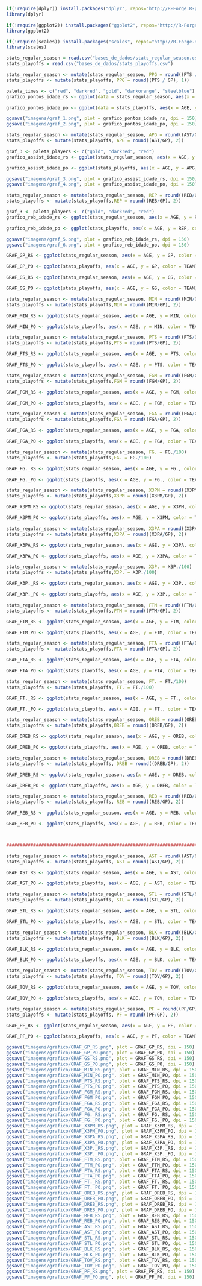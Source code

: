 
```{r message=FALSE, warning=FALSE}
if(!require(dplyr)) install.packages("dplyr", repos="http://R-Forge.R-project.org", dependencies = TRUE)
library(dplyr)

if(!require(ggplot2)) install.packages("ggplot2", repos="http://R-Forge.R-project.org", dependencies = TRUE)
library(ggplot2)

if(!require(scales)) install.packages("scales", repos="http://R-Forge.R-project.org", dependencies = TRUE)
library(scales)
```

```{r message=FALSE, warning=FALSE}
stats_regular_season = read.csv("bases_de_dados/stats_regular_season.csv")
stats_playoffs = read.csv("bases_de_dados/stats_playoffs.csv")
```

```{r fig.align='center', fig.width=15, fig.height=5,message=FALSE, warning=FALSE}
stats_regular_season <- mutate(stats_regular_season, PPG = round((PTS / GP), 1))
stats_playoffs <- mutate(stats_playoffs, PPG = round((PTS / GP), 1))

paleta_times <- c("red", "darkred", "gold", "darkorange", "steelblue")
grafico_pontos_idade_rs <- ggplot(data = stats_regular_season, aes(x = AGE, y = PPG, color = TEAM)) + geom_point(size = 3) + facet_wrap(~PLAYER, ncol = 3) + theme_linedraw() + xlim(18, 40) + ylim(0, 40) + scale_color_manual(values = paleta_times) + labs(title = "Média de Pts Por Jogo (RS)",x = "Idade Dos Jogadores", y = "Média de Pontos Por Partida", colour = "Equipe") + geom_hline(yintercept=30, linetype="dashed", color = "black", size = 1) + theme(plot.title = element_text(hjust = 0.5, size = 15))

grafico_pontos_idade_po <- ggplot(data = stats_playoffs, aes(x = AGE, y = PPG, color = TEAM)) + geom_point(size = 3) + facet_wrap(~PLAYER, ncol = 3) + theme_linedraw() + xlim(18, 40) + ylim(0, 40) + scale_color_manual(values = paleta_times) + labs(title = "Média de Pts Por Jogo (PO)",x = "Idade Dos Jogadores", y = "Média de Pontos Por Partida", colour = "Equipe") + geom_hline(yintercept=30, linetype="dashed", color = "black", size = 1) + theme(plot.title = element_text(hjust = 0.5, size = 15))

ggsave("imagens/graf_1.png", plot = grafico_pontos_idade_rs, dpi = 150)
ggsave("imagens/graf_2.png", plot = grafico_pontos_idade_po, dpi = 150)
```

```{r fig.align='center', fig.width=15, fig.height=5,message=FALSE, warning=FALSE}
stats_regular_season <- mutate(stats_regular_season, APG = round((AST/GP), 2))
stats_playoffs <- mutate(stats_playoffs, APG = round((AST/GP), 2))

graf_3 <- paleta_players <- c("gold", "darkred", "red")
grafico_assist_idade_rs <- ggplot(stats_regular_season, aes(x = AGE, y = APG, color = PLAYER)) + geom_line(size = 1, alpha = 0.6) + theme_minimal() + xlim(18, 40) + ylim(0, 12) + scale_color_manual(values = paleta_players) + labs(title = "Média de Assitências Por Jogo (RS)",x = "Idade Dos Jogadores", y = "Média de Assistências Por Partida", colour = "Jogador") + geom_hline(yintercept=7, linetype="dashed", color = "black", size = 1) + theme(plot.title = element_text(hjust = 0.5, size = 15))

grafico_assist_idade_po <- ggplot(stats_playoffs, aes(x = AGE, y = APG, color = PLAYER)) + geom_line(size = 1, alpha = 0.6) + theme_minimal() + xlim(18, 40) + ylim(0, 12) + scale_color_manual(values = paleta_players) + labs(title = "Média de Assitências Por Jogo (PO)",x = "Idade Dos Jogadores", y = "Média de Assistências Por Partida", colour = "Jogador") + geom_hline(yintercept=7, linetype="dashed", color = "black", size = 1) + theme(plot.title = element_text(hjust = 0.5, size = 15))

ggsave("imagens/graf_3.png", plot = grafico_assist_idade_rs, dpi = 150)
ggsave("imagens/graf_4.png", plot = grafico_assist_idade_po, dpi = 150)
```

```{r fig.align='center', fig.width=15, fig.height=5,message=FALSE, warning=FALSE}
stats_regular_season <- mutate(stats_regular_season, REP = round((REB/GP), 2))
stats_playoffs <- mutate(stats_playoffs,REP = round((REB/GP), 2))

graf_3 <- paleta_players <- c("gold", "darkred", "red")
grafico_reb_idade_rs <- ggplot(stats_regular_season, aes(x = AGE, y = REP, color = PLAYER)) + geom_line(size = 1, alpha = 0.6) + theme_minimal() + xlim(18, 40) + ylim(0, 12) + scale_color_manual(values = paleta_players) + labs(title = "Média de Rebotes Por Jogo (RS)",x = "Idade Dos Jogadores", y = "Média de Rebotes Por Partida", colour = "Jogador") + geom_hline(yintercept=7, linetype="dashed", color = "black", size = 1) + theme(plot.title = element_text(hjust = 0.5, size = 15))

grafico_reb_idade_po <- ggplot(stats_playoffs, aes(x = AGE, y = REP, color = PLAYER)) + geom_line(size = 1, alpha = 0.6) + theme_minimal() + xlim(18, 40) + ylim(0, 12) + scale_color_manual(values = paleta_players) + labs(title = "Média de Rebotes Por Jogo (PO)",x = "Idade Dos Jogadores", y = "Média de Rebotes Por Partida", colour = "Jogador") + geom_hline(yintercept=7, linetype="dashed", color = "black", size = 1) + theme(plot.title = element_text(hjust = 0.5, size = 15))

ggsave("imagens/graf_5.png", plot = grafico_reb_idade_rs, dpi = 150)
ggsave("imagens/graf_6.png", plot = grafico_reb_idade_po, dpi = 150)
```

```{r fig.align='center', fig.width=12, fig.height=4,message=FALSE, warning=FALSE}
GRAF_GP_RS <- ggplot(stats_regular_season, aes(x = AGE, y = GP, color = TEAM)) + geom_line(size = 0.8, color = "gray", alpha = 0.3) + geom_point(size = 1.5, alpha = 0.6) + theme_linedraw() + xlim(18, 40) + ylim(0, 100) + scale_color_manual(values = paleta_times) + labs(title = "Jogos Disputados Por Temporada",x = "Idade Dos Jogadores", y = "Número de Jogos", colour = "Equipe") + theme(plot.title = element_text(hjust = 0.5, size = 15)) + facet_wrap(~PLAYER, ncol = 3) + geom_hline(yintercept=70, linetype="dashed", color = "black", size = 0.7)

GRAF_GP_PO <- ggplot(stats_playoffs, aes(x = AGE, y = GP, color = TEAM)) + geom_line(size = 0.8, color = "gray", alpha = 0.3) + geom_point(size = 1.5, alpha = 0.6) + theme_linedraw() + xlim(18, 40) + ylim(0, 30) + scale_color_manual(values = paleta_times) + labs(title = "Jogos Disputados Por Temporada",x = "Idade Dos Jogadores", y = "Número de Jogos", colour = "Equipe") + theme(plot.title = element_text(hjust = 0.5, size = 15)) + facet_wrap(~PLAYER, ncol = 3) + geom_hline(yintercept=15, linetype="dashed", color = "black", size = 0.7)

GRAF_GS_RS <- ggplot(stats_regular_season, aes(x = AGE, y = GS, color = TEAM)) + geom_line(size = 0.8, color = "gray", alpha = 0.3) + geom_point(size = 1.5, alpha = 0.6) + theme_linedraw() + xlim(18, 40) + ylim(0, 100) + scale_color_manual(values = paleta_times) + labs(title = "Jogos Como Titular Por Temporada",x = "Idade Dos Jogadores", y = "Número de Jogos", colour = "Equipe") + theme(plot.title = element_text(hjust = 0.5, size = 15)) + facet_wrap(~PLAYER, ncol = 3) + geom_hline(yintercept=70, linetype="dashed", color = "black", size = 0.7)

GRAF_GS_PO <- ggplot(stats_playoffs, aes(x = AGE, y = GS, color = TEAM)) + geom_line(size = 0.8, color = "gray", alpha = 0.3) + geom_point(size = 1.5, alpha = 0.6) + theme_linedraw() + xlim(18, 40) + ylim(0, 30) + scale_color_manual(values = paleta_times) + labs(title = "Jogos Como Titular Por Temporada",x = "Idade Dos Jogadores", y = "Número de Jogos", colour = "Equipe") + theme(plot.title = element_text(hjust = 0.5, size = 15)) + facet_wrap(~PLAYER, ncol = 3) + geom_hline(yintercept=15, linetype="dashed", color = "black", size = 0.7)

stats_regular_season <- mutate(stats_regular_season, MIN = round((MIN/GP), 2))
stats_playoffs <- mutate(stats_playoffs,MIN = round((MIN/GP), 2))

GRAF_MIN_RS <- ggplot(stats_regular_season, aes(x = AGE, y = MIN, color = TEAM)) + geom_line(size = 0.8, color = "gray", alpha = 0.3) + geom_point(size = 1.5, alpha = 0.6) + theme_linedraw() + xlim(18, 40) + ylim(20, 50) + scale_color_manual(values = paleta_times) + labs(title = "Média de Minutos Por Temporada",x = "Idade Dos Jogadores", y = "Número de Minutos", colour = "Equipe") + theme(plot.title = element_text(hjust = 0.5, size = 15)) + facet_wrap(~PLAYER, ncol = 3) + geom_hline(yintercept=40, linetype="dashed", color = "black", size = 0.7)

GRAF_MIN_PO <- ggplot(stats_playoffs, aes(x = AGE, y = MIN, color = TEAM)) + geom_line(size = 0.8, color = "gray", alpha = 0.3) + geom_point(size = 1.5, alpha = 0.6) + theme_linedraw() + xlim(18, 40) + ylim(20, 50) + scale_color_manual(values = paleta_times) + labs(title = "Média de Minutos Por Temporada",x = "Idade Dos Jogadores", y = "Número de Minutos", colour = "Equipe") + theme(plot.title = element_text(hjust = 0.5, size = 15)) + facet_wrap(~PLAYER, ncol = 3) + geom_hline(yintercept=40, linetype="dashed", color = "black", size = 0.7)

stats_regular_season <- mutate(stats_regular_season, PTS = round((PTS/GP), 2))
stats_playoffs <- mutate(stats_playoffs,PTS = round((PTS/GP), 2))

GRAF_PTS_RS <- ggplot(stats_regular_season, aes(x = AGE, y = PTS, color = TEAM)) + geom_line(size = 0.8, color = "gray", alpha = 0.3) + geom_point(size = 1.5, alpha = 0.6) + theme_linedraw() + xlim(18, 40) + ylim(20, 40) + scale_color_manual(values = paleta_times) + labs(title = "Média de Pontos Por Temporada",x = "Idade Dos Jogadores", y = "Número de Pontos", colour = "Equipe") + theme(plot.title = element_text(hjust = 0.5, size = 15)) + facet_wrap(~PLAYER, ncol = 3) + geom_hline(yintercept=30, linetype="dashed", color = "black", size = 0.7)

GRAF_PTS_PO <- ggplot(stats_playoffs, aes(x = AGE, y = PTS, color = TEAM)) + geom_line(size = 0.8, color = "gray", alpha = 0.3) + geom_point(size = 1.5, alpha = 0.6) + theme_linedraw() + xlim(18, 40) + ylim(20, 40) + scale_color_manual(values = paleta_times) + labs(title = "Média de Pontos Por Temporada",x = "Idade Dos Jogadores", y = "Número de Pontos", colour = "Equipe") + theme(plot.title = element_text(hjust = 0.5, size = 15)) + facet_wrap(~PLAYER, ncol =3) + geom_hline(yintercept=30, linetype="dashed", color = "black", size = 0.7)

stats_regular_season <- mutate(stats_regular_season, FGM = round((FGM/GP), 2))
stats_playoffs <- mutate(stats_playoffs,FGM = round((FGM/GP), 2))

GRAF_FGM_RS <- ggplot(stats_regular_season, aes(x = AGE, y = FGM, color = TEAM)) + geom_line(size = 0.8, color = "gray", alpha = 0.3) + geom_point(size = 1.5, alpha = 0.6) + theme_linedraw() + xlim(18, 40) + ylim(0, 18) + scale_color_manual(values = paleta_times) + labs(title = "Média de Arremessos Convertidos Por Temporada",x = "Idade Dos Jogadores", y = "Número de Arremessos", colour = "Equipe") + theme(plot.title = element_text(hjust = 0.5, size = 15)) + facet_wrap(~PLAYER, ncol = 3) + geom_hline(yintercept=12, linetype="dashed", color = "black", size = 0.7)

GRAF_FGM_PO <- ggplot(stats_playoffs, aes(x = AGE, y = FGM, color = TEAM)) + geom_line(size = 0.8, color = "gray", alpha = 0.3) + geom_point(size = 1.5, alpha = 0.6) + theme_linedraw() + xlim(18, 40) + ylim(0, 18) + scale_color_manual(values = paleta_times) + labs(title = "Média de Arremessos Convertidos Por Temporada",x = "Idade Dos Jogadores", y = "Número de Arremessos", colour = "Equipe") + theme(plot.title = element_text(hjust = 0.5, size = 15)) + facet_wrap(~PLAYER, ncol = 3) + geom_hline(yintercept=12, linetype="dashed", color = "black", size = 0.7)

stats_regular_season <- mutate(stats_regular_season, FGA = round((FGA/GP), 2))
stats_playoffs <- mutate(stats_playoffs,FGA = round((FGA/GP), 2))

GRAF_FGA_RS <- ggplot(stats_regular_season, aes(x = AGE, y = FGA, color = TEAM)) + geom_line(size = 0.8, color = "gray", alpha = 0.3) + geom_point(size = 1.5, alpha = 0.6) + theme_linedraw() + xlim(18, 40) + ylim(10, 30) + scale_color_manual(values = paleta_times) + labs(title = "Média de Arremessos Tentados Por Temporada",x = "Idade Dos Jogadores", y = "Número de Arremessos", colour = "Equipe") + theme(plot.title = element_text(hjust = 0.5, size = 15)) + facet_wrap(~PLAYER, ncol = 3) + geom_hline(yintercept=25, linetype="dashed", color = "black", size = 0.7)

GRAF_FGA_PO <- ggplot(stats_playoffs, aes(x = AGE, y = FGA, color = TEAM)) + geom_line(size = 0.8, color = "gray", alpha = 0.3) + geom_point(size = 1.5, alpha = 0.6) + theme_linedraw() + xlim(18, 40) + ylim(10, 30) + scale_color_manual(values = paleta_times) + labs(title = "Média de Arremessos Tentados Por Temporada",x = "Idade Dos Jogadores", y = "Número de Arremessos", colour = "Equipe") + theme(plot.title = element_text(hjust = 0.5, size = 15)) + facet_wrap(~PLAYER, ncol = 3) + geom_hline(yintercept=25, linetype="dashed", color = "black", size = 0.7)

stats_regular_season <- mutate(stats_regular_season, FG. = FG./100)
stats_playoffs <- mutate(stats_playoffs,FG. = FG./100)

GRAF_FG._RS <- ggplot(stats_regular_season, aes(x = AGE, y = FG., color = TEAM)) + geom_line(size = 0.8, color = "gray", alpha = 0.3) + geom_point(size = 1.5, alpha = 0.6) + theme_linedraw() + xlim(18, 40) + ylim(30, 60) + scale_color_manual(values = paleta_times) + labs(title = "Porcentagem de Arremessos Convertidos Por Temporada",x = "Idade Dos Jogadores", y = "Porcentagem de Arremessos", colour = "Equipe") + theme(plot.title = element_text(hjust = 0.5, size = 15)) + facet_wrap(~PLAYER, ncol = 3) + geom_hline(yintercept=0.50, linetype="dashed", color = "black", size = 0.7) + scale_y_continuous(labels=scales::percent)

GRAF_FG._PO <- ggplot(stats_playoffs, aes(x = AGE, y = FG., color = TEAM)) + geom_line(size = 0.8, color = "gray", alpha = 0.3) + geom_point(size = 1.5, alpha = 0.6) + theme_linedraw() + xlim(18, 40) + ylim(30, 60) + scale_color_manual(values = paleta_times) + labs(title = "Porcentagem de Arremessos Convertidos Por Temporada",x = "Idade Dos Jogadores", y = "Porcentagem de Arremessos", colour = "Equipe") + theme(plot.title = element_text(hjust = 0.5, size = 15)) + facet_wrap(~PLAYER, ncol = 3) + geom_hline(yintercept=0.50, linetype="dashed", color = "black", size = 0.7) + scale_y_continuous(labels=scales::percent)

stats_regular_season <- mutate(stats_regular_season, X3PM = round((X3PM/GP), 2))
stats_playoffs <- mutate(stats_playoffs,X3PM = round((X3PM/GP), 2))

GRAF_X3PM_RS <- ggplot(stats_regular_season, aes(x = AGE, y = X3PM, color = TEAM)) + geom_line(size = 0.8, color = "gray", alpha = 0.3) + geom_point(size = 1.5, alpha = 0.6) + theme_linedraw() + xlim(18, 40) + ylim(0, 3.5) + scale_color_manual(values = paleta_times) + labs(title = "Média de Arremessos De 3 PTS Convertidos Por Temporada",x = "Idade Dos Jogadores", y = "Número de Arremessos", colour = "Equipe") + theme(plot.title = element_text(hjust = 0.5, size = 15)) + facet_wrap(~PLAYER, ncol = 3) + geom_hline(yintercept=2, linetype="dashed", color = "black", size = 0.7)

GRAF_X3PM_PO <- ggplot(stats_playoffs, aes(x = AGE, y = X3PM, color = TEAM)) + geom_line(size = 0.8, color = "gray", alpha = 0.3) + geom_point(size = 1.5, alpha = 0.6) + theme_linedraw() + xlim(18, 40) + ylim(0, 3.5) + scale_color_manual(values = paleta_times) + labs(title = "Média de Arremessos De 3 PTS Convertidos Por Temporada",x = "Idade Dos Jogadores", y = "Número de Arremessos", colour = "Equipe") + theme(plot.title = element_text(hjust = 0.5, size = 15)) + facet_wrap(~PLAYER, ncol = 3) + geom_hline(yintercept=2, linetype="dashed", color = "black", size = 0.7)

stats_regular_season <- mutate(stats_regular_season, X3PA = round((X3PA/GP), 2))
stats_playoffs <- mutate(stats_playoffs,X3PA = round((X3PA/GP), 2))

GRAF_X3PA_RS <- ggplot(stats_regular_season, aes(x = AGE, y = X3PA, color = TEAM)) + geom_line(size = 0.8, color = "gray", alpha = 0.3) + geom_point(size = 1.5, alpha = 0.6) + theme_linedraw() + xlim(18, 40) + ylim(0, 8) + scale_color_manual(values = paleta_times) + labs(title = "Média de Arremessos De 3 PTS Tentados Por Temporada",x = "Idade Dos Jogadores", y = "Número de Arremessos", colour = "Equipe") + theme(plot.title = element_text(hjust = 0.5, size = 15)) + facet_wrap(~PLAYER, ncol = 3) + geom_hline(yintercept=6, linetype="dashed", color = "black", size = 0.7)

GRAF_X3PA_PO <- ggplot(stats_playoffs, aes(x = AGE, y = X3PA, color = TEAM)) + geom_line(size = 0.8, color = "gray", alpha = 0.3) + geom_point(size = 1.5, alpha = 0.6) + theme_linedraw() + xlim(18, 40) + ylim(0, 8) + scale_color_manual(values = paleta_times) + labs(title = "Média de Arremessos De 3 PTS Tentados Por Temporada",x = "Idade Dos Jogadores", y = "Número de Arremessos", colour = "Equipe") + theme(plot.title = element_text(hjust = 0.5, size = 15)) + facet_wrap(~PLAYER, ncol = 3) + geom_hline(yintercept=6, linetype="dashed", color = "black", size = 0.7)

stats_regular_season <- mutate(stats_regular_season, X3P. = X3P./100)
stats_playoffs <- mutate(stats_playoffs,X3P. = X3P./100)

GRAF_X3P._RS <- ggplot(stats_regular_season, aes(x = AGE, y = X3P., color = TEAM)) + geom_line(size = 0.8, color = "gray", alpha = 0.3) + geom_point(size = 1.5, alpha = 0.6) + theme_linedraw() + xlim(18, 40) + ylim(20, 40) + scale_color_manual(values = paleta_times) + labs(title = "Porcentagem de Arremessos de 3 PTS Convertidos Por Temporada",x = "Idade Dos Jogadores", y = "Porcentagem de Arremessos", colour = "Equipe") + theme(plot.title = element_text(hjust = 0.5, size = 15)) + facet_wrap(~PLAYER, ncol = 3) + geom_hline(yintercept=0.35, linetype="dashed", color = "black", size = 0.7) + scale_y_continuous(labels=scales::percent)

GRAF_X3P._PO <- ggplot(stats_playoffs, aes(x = AGE, y = X3P., color = TEAM)) + geom_line(size = 0.8, color = "gray", alpha = 0.3) + geom_point(size = 1.5, alpha = 0.6) + theme_linedraw() + xlim(18, 40) + ylim(20, 40) + scale_color_manual(values = paleta_times) + labs(title = "Porcentagem de Arremessos de 3 PTS Convertidos Por Temporada",x = "Idade Dos Jogadores", y = "Porcentagem de Arremessos", colour = "Equipe") + theme(plot.title = element_text(hjust = 0.5, size = 15)) + facet_wrap(~PLAYER, ncol = 3) + geom_hline(yintercept=0.35, linetype="dashed", color = "black", size = 0.7) + scale_y_continuous(labels=scales::percent)

stats_regular_season <- mutate(stats_regular_season, FTM = round((FTM/GP), 2))
stats_playoffs <- mutate(stats_playoffs,FTM = round((FTM/GP), 2))

GRAF_FTM_RS <- ggplot(stats_regular_season, aes(x = AGE, y = FTM, color = TEAM)) + geom_line(size = 0.8, color = "gray", alpha = 0.3) + geom_point(size = 1.5, alpha = 0.6) + theme_linedraw() + xlim(18, 40) + ylim(0, 12) + scale_color_manual(values = paleta_times) + labs(title = "Média de Lances Livres Convertidos Por Temporada",x = "Idade Dos Jogadores", y = "Número de Arremessos", colour = "Equipe") + theme(plot.title = element_text(hjust = 0.5, size = 15)) + facet_wrap(~PLAYER, ncol = 3) + geom_hline(yintercept=7, linetype="dashed", color = "black", size = 0.7)

GRAF_FTM_PO <- ggplot(stats_playoffs, aes(x = AGE, y = FTM, color = TEAM)) + geom_line(size = 0.8, color = "gray", alpha = 0.3) + geom_point(size = 1.5, alpha = 0.6) + theme_linedraw() + xlim(18, 40) + ylim(0, 12) + scale_color_manual(values = paleta_times) + labs(title = "Média de Lances Livres Convertidos Por Temporada",x = "Idade Dos Jogadores", y = "Número de Arremessos", colour = "Equipe") + theme(plot.title = element_text(hjust = 0.5, size = 15)) + facet_wrap(~PLAYER, ncol = 3) + geom_hline(yintercept=7, linetype="dashed", color = "black", size = 0.7)

stats_regular_season <- mutate(stats_regular_season, FTA = round((FTA/GP), 2))
stats_playoffs <- mutate(stats_playoffs,FTA = round((FTA/GP), 2))

GRAF_FTA_RS <- ggplot(stats_regular_season, aes(x = AGE, y = FTA, color = TEAM)) + geom_line(size = 0.8, color = "gray", alpha = 0.3) + geom_point(size = 1.5, alpha = 0.6) + theme_linedraw() + xlim(18, 40) + ylim(0, 12) + scale_color_manual(values = paleta_times) + labs(title = "Média de Lances Livres Cobrados Por Temporada",x = "Idade Dos Jogadores", y = "Número de Arremessos", colour = "Equipe") + theme(plot.title = element_text(hjust = 0.5, size = 15)) + facet_wrap(~PLAYER, ncol = 3) + geom_hline(yintercept=7, linetype="dashed", color = "black", size = 0.7)

GRAF_FTA_PO <- ggplot(stats_playoffs, aes(x = AGE, y = FTA, color = TEAM)) + geom_line(size = 0.8, color = "gray", alpha = 0.3) + geom_point(size = 1.5, alpha = 0.6) + theme_linedraw() + xlim(18, 40) + ylim(0, 12) + scale_color_manual(values = paleta_times) + labs(title = "Média de Lances Livres Cobrados Por Temporada",x = "Idade Dos Jogadores",x = "Idade Dos Jogadores", y = "Número de Arremessos", colour = "Equipe") + theme(plot.title = element_text(hjust = 0.5, size = 15)) + facet_wrap(~PLAYER, ncol = 3) + geom_hline(yintercept=7, linetype="dashed", color = "black", size = 0.7)

stats_regular_season <- mutate(stats_regular_season, FT. = FT./100)
stats_playoffs <- mutate(stats_playoffs, FT. = FT./100)

GRAF_FT._RS <- ggplot(stats_regular_season, aes(x = AGE, y = FT., color = TEAM)) + geom_line(size = 0.8, color = "gray", alpha = 0.3) + geom_point(size = 1.5, alpha = 0.6) + theme_linedraw() + xlim(18, 40) + ylim(80, 100) + scale_color_manual(values = paleta_times) + labs(title = "Porcentagem de Lances Livres Convertidos Por Temporada",x = "Idade Dos Jogadores", y = "Porcentagem de Lances Livres", colour = "Equipe") + theme(plot.title = element_text(hjust = 0.5, size = 15)) + facet_wrap(~PLAYER, ncol = 3) + geom_hline(yintercept=0.8, linetype="dashed", color = "black", size = 0.7) + scale_y_continuous(labels=scales::percent)

GRAF_FT._PO <- ggplot(stats_playoffs, aes(x = AGE, y = FT., color = TEAM)) + geom_line(size = 0.8, color = "gray", alpha = 0.3) + geom_point(size = 1.5, alpha = 0.6) + theme_linedraw() + xlim(18, 40) + ylim(80, 100) + scale_color_manual(values = paleta_times) + labs(title = "Porcentagem de Lances Livres Convertidos Por Temporada",x = "Idade Dos Jogadores", y = "Porcentagem de Lances Livres", colour = "Equipe") + theme(plot.title = element_text(hjust = 0.5, size = 15)) + facet_wrap(~PLAYER, ncol = 3) + geom_hline(yintercept=0.8, linetype="dashed", color = "black", size = 0.7) + scale_y_continuous(labels=scales::percent)

stats_regular_season <- mutate(stats_regular_season, OREB = round((OREB/GP), 2))
stats_playoffs <- mutate(stats_playoffs,OREB = round((OREB/GP), 2))

GRAF_OREB_RS <- ggplot(stats_regular_season, aes(x = AGE, y = OREB, color = TEAM)) + geom_line(size = 0.8, color = "gray", alpha = 0.3) + geom_point(size = 1.5, alpha = 0.6) + theme_linedraw() + xlim(18, 40) + ylim(0, 3) + scale_color_manual(values = paleta_times) + labs(title = "Média Rebotes Ofensivos Por Temporada",x = "Idade Dos Jogadores", y = "Número de Rebotes", colour = "Equipe") + theme(plot.title = element_text(hjust = 0.5, size = 15)) + facet_wrap(~PLAYER, ncol = 3) + geom_hline(yintercept=2, linetype="dashed", color = "black", size = 0.7)

GRAF_OREB_PO <- ggplot(stats_playoffs, aes(x = AGE, y = OREB, color = TEAM)) + geom_line(size = 0.8, color = "gray", alpha = 0.3) + geom_point(size = 1.5, alpha = 0.6) + theme_linedraw() + xlim(18, 40) + ylim(0, 3) + scale_color_manual(values = paleta_times) + labs(title = "Média de Rebotes Ofensivos Por Temporada",x = "Idade Dos Jogadores",x = "Idade Dos Jogadores", y = "Número de Rebotes", colour = "Equipe") + theme(plot.title = element_text(hjust = 0.5, size = 15)) + facet_wrap(~PLAYER, ncol = 3) + geom_hline(yintercept=2, linetype="dashed", color = "black", size = 0.7)

stats_regular_season <- mutate(stats_regular_season, DREB = round((DREB/GP), 2))
stats_playoffs <- mutate(stats_playoffs, DREB = round((DREB/GP), 2))

GRAF_DREB_RS <- ggplot(stats_regular_season, aes(x = AGE, y = DREB, color = TEAM)) + geom_line(size = 0.8, color = "gray", alpha = 0.3) + geom_point(size = 1.5, alpha = 0.6) + theme_linedraw() + xlim(18, 40) + ylim(0, 10) + scale_color_manual(values = paleta_times) + labs(title = "Média de Rebotes Defensivos Por Temporada",x = "Idade Dos Jogadores", y = "Número de Rebotes", colour = "Equipe") + theme(plot.title = element_text(hjust = 0.5, size = 15)) + facet_wrap(~PLAYER, ncol = 3) + geom_hline(yintercept=7, linetype="dashed", color = "black", size = 0.7)

GRAF_DREB_PO <- ggplot(stats_playoffs, aes(x = AGE, y = DREB, color = TEAM)) + geom_line(size = 0.8, color = "gray", alpha = 0.3) + geom_point(size = 1.5, alpha = 0.6) + theme_linedraw() + xlim(18, 40) + ylim(0, 10) + scale_color_manual(values = paleta_times) + labs(title = "Média de Rebotes Defensivos Por Temporada",x = "Idade Dos Jogadores",x = "Idade Dos Jogadores", y = "Número de Rebotes", colour = "Equipe") + theme(plot.title = element_text(hjust = 0.5, size = 15)) + facet_wrap(~PLAYER, ncol = 3) + geom_hline(yintercept=7, linetype="dashed", color = "black", size = 0.7)

stats_regular_season <- mutate(stats_regular_season, REB = round((REB/GP), 2))
stats_playoffs <- mutate(stats_playoffs, REB = round((REB/GP), 2))

GRAF_REB_RS <- ggplot(stats_regular_season, aes(x = AGE, y = REB, color = TEAM)) + geom_line(size = 0.8, color = "gray", alpha = 0.3) + geom_point(size = 1.5, alpha = 0.6) + theme_linedraw() + xlim(18, 40) + ylim(0, 12) + scale_color_manual(values = paleta_times) + labs(title = "Média de Rebotes Totais Por Temporada",x = "Idade Dos Jogadores", y = "Número de Rebotes", colour = "Equipe") + theme(plot.title = element_text(hjust = 0.5, size = 15)) + facet_wrap(~PLAYER, ncol = 3) + geom_hline(yintercept=7, linetype="dashed", color = "black", size = 0.7)

GRAF_REB_PO <- ggplot(stats_playoffs, aes(x = AGE, y = REB, color = TEAM)) + geom_line(size = 0.8, color = "gray", alpha = 0.3) + geom_point(size = 1.5, alpha = 0.6) + theme_linedraw() + xlim(18, 40) + ylim(0, 12) + scale_color_manual(values = paleta_times) + labs(title = "Média de Rebotes Totais Por Temporada",x = "Idade Dos Jogadores",x = "Idade Dos Jogadores", y = "Número de Rebotes", colour = "Equipe") + theme(plot.title = element_text(hjust = 0.5, size = 15)) + facet_wrap(~PLAYER, ncol = 3) + geom_hline(yintercept=7, linetype="dashed", color = "black", size = 0.7)



###########################################################################

stats_regular_season <- mutate(stats_regular_season, AST = round((AST/GP), 2))
stats_playoffs <- mutate(stats_playoffs, AST = round((AST/GP), 2))

GRAF_AST_RS <- ggplot(stats_regular_season, aes(x = AGE, y = AST, color = TEAM)) + geom_line(size = 0.8, color = "gray", alpha = 0.3) + geom_point(size = 1.5, alpha = 0.6) + theme_linedraw() + xlim(18, 40) + ylim(0, 12) + scale_color_manual(values = paleta_times) + labs(title = "Média Assistências Por Temporada",x = "Idade Dos Jogadores", y = "Número de Assistências", colour = "Equipe") + theme(plot.title = element_text(hjust = 0.5, size = 15)) + facet_wrap(~PLAYER, ncol = 3) + geom_hline(yintercept=7, linetype="dashed", color = "black", size = 0.7)

GRAF_AST_PO <- ggplot(stats_playoffs, aes(x = AGE, y = AST, color = TEAM)) + geom_line(size = 0.8, color = "gray", alpha = 0.3) + geom_point(size = 1.5, alpha = 0.6) + theme_linedraw() + xlim(18, 40) + ylim(0, 12) + scale_color_manual(values = paleta_times) + labs(title = "Média de Assistências Por Temporada",x = "Idade Dos Jogadores",x = "Idade Dos Jogadores", y = "Número de Assistências", colour = "Equipe") + theme(plot.title = element_text(hjust = 0.5, size = 15)) + facet_wrap(~PLAYER, ncol = 3) + geom_hline(yintercept=7, linetype="dashed", color = "black", size = 0.7)

stats_regular_season <- mutate(stats_regular_season, STL = round((STL/GP), 2))
stats_playoffs <- mutate(stats_playoffs, STL = round((STL/GP), 2))

GRAF_STL_RS <- ggplot(stats_regular_season, aes(x = AGE, y = STL, color = TEAM)) + geom_line(size = 0.8, color = "gray", alpha = 0.3) + geom_point(size = 1.5, alpha = 0.6) + theme_linedraw() + xlim(18, 40) + ylim(0, 3) + scale_color_manual(values = paleta_times) + labs(title = "Média de Roubadas de Bola Por Temporada",x = "Idade Dos Jogadores", y = "Número de Roubadas de Bola", colour = "Equipe") + theme(plot.title = element_text(hjust = 0.5, size = 15)) + facet_wrap(~PLAYER, ncol = 3) + geom_hline(yintercept=2, linetype="dashed", color = "black", size = 0.7)

GRAF_STL_PO <- ggplot(stats_playoffs, aes(x = AGE, y = STL, color = TEAM)) + geom_line(size = 0.8, color = "gray", alpha = 0.3) + geom_point(size = 1.5, alpha = 0.6) + theme_linedraw() + xlim(18, 40) + ylim(0, 3) + scale_color_manual(values = paleta_times) + labs(title = "Média de Roubadas de Bola Por Temporada",x = "Idade Dos Jogadores",x = "Idade Dos Jogadores", y = "Número de Roubadas de Bola", colour = "Equipe") + theme(plot.title = element_text(hjust = 0.5, size = 15)) + facet_wrap(~PLAYER, ncol = 3) + geom_hline(yintercept=2, linetype="dashed", color = "black", size = 0.7)

stats_regular_season <- mutate(stats_regular_season, BLK = round((BLK/GP), 2))
stats_playoffs <- mutate(stats_playoffs, BLK = round((BLK/GP), 2))

GRAF_BLK_RS <- ggplot(stats_regular_season, aes(x = AGE, y = BLK, color = TEAM)) + geom_line(size = 0.8, color = "gray", alpha = 0.3) + geom_point(size = 1.5, alpha = 0.6) + theme_linedraw() + xlim(18, 40) + ylim(0, 2) + scale_color_manual(values = paleta_times) + labs(title = "Média de Bloqueios 'Tocos' Por Temporada",x = "Idade Dos Jogadores", y = "Número de Bloqueios", colour = "Equipe") + theme(plot.title = element_text(hjust = 0.5, size = 15)) + facet_wrap(~PLAYER, ncol = 3) + geom_hline(yintercept=1, linetype="dashed", color = "black", size = 0.7)

GRAF_BLK_PO <- ggplot(stats_playoffs, aes(x = AGE, y = BLK, color = TEAM)) + geom_line(size = 0.8, color = "gray", alpha = 0.3) + geom_point(size = 1.5, alpha = 0.6) + theme_linedraw() + xlim(18, 40) + ylim(0, 2) + scale_color_manual(values = paleta_times) + labs(title = "Média de Bloqueios 'Tocos' Por Temporada",x = "Idade Dos Jogadores",x = "Idade Dos Jogadores", y = "Número de Bloqueios", colour = "Equipe") + theme(plot.title = element_text(hjust = 0.5, size = 15)) + facet_wrap(~PLAYER, ncol = 3) + geom_hline(yintercept=1, linetype="dashed", color = "black", size = 0.7)

stats_regular_season <- mutate(stats_regular_season, TOV = round((TOV/GP), 2))
stats_playoffs <- mutate(stats_playoffs, TOV = round((TOV/GP), 2))

GRAF_TOV_RS <- ggplot(stats_regular_season, aes(x = AGE, y = TOV, color = TEAM)) + geom_line(size = 0.8, color = "gray", alpha = 0.3) + geom_point(size = 1.5, alpha = 0.6) + theme_linedraw() + xlim(18, 40) + ylim(0, 5) + scale_color_manual(values = paleta_times) + labs(title = "Média de Perdas de Bola Por Temporada",x = "Idade Dos Jogadores", y = "Número de Perdas de Bola", colour = "Equipe") + theme(plot.title = element_text(hjust = 0.5, size = 15)) + facet_wrap(~PLAYER, ncol = 3) + geom_hline(yintercept=3, linetype="dashed", color = "black", size = 0.7)

GRAF_TOV_PO <- ggplot(stats_playoffs, aes(x = AGE, y = TOV, color = TEAM)) + geom_line(size = 0.8, color = "gray", alpha = 0.3) + geom_point(size = 1.5, alpha = 0.6) + theme_linedraw() + xlim(18, 40) + ylim(0, 5) + scale_color_manual(values = paleta_times) + labs(title = "Média de Perdas de Bola Por Temporada",x = "Idade Dos Jogadores",x = "Idade Dos Jogadores", y = "Número de Perdas de Bola", colour = "Equipe") + theme(plot.title = element_text(hjust = 0.5, size = 15)) + facet_wrap(~PLAYER, ncol = 3) + geom_hline(yintercept=3, linetype="dashed", color = "black", size = 0.7)

stats_regular_season <- mutate(stats_regular_season, PF = round((PF/GP), 2))
stats_playoffs <- mutate(stats_playoffs, PF = round((PF/GP), 2))

GRAF_PF_RS <- ggplot(stats_regular_season, aes(x = AGE, y = PF, color = TEAM)) + geom_line(size = 0.8, color = "gray", alpha = 0.3) + geom_point(size = 1.5, alpha = 0.6) + theme_linedraw() + xlim(18, 40) + ylim(1, 5) + scale_color_manual(values = paleta_times) + labs(title = "Média de Faltas Pessoais Por Temporada",x = "Idade Dos Jogadores", y = "Número de Faltas Pessoais", colour = "Equipe") + theme(plot.title = element_text(hjust = 0.5, size = 15)) + facet_wrap(~PLAYER, ncol = 3) + geom_hline(yintercept=3, linetype="dashed", color = "black", size = 0.7)

GRAF_PF_PO <- ggplot(stats_playoffs, aes(x = AGE, y = PF, color = TEAM)) + geom_line(size = 0.8, color = "gray", alpha = 0.3) + geom_point(size = 1.5, alpha = 0.6) + theme_linedraw() + xlim(18, 40) + ylim(1, 5) + scale_color_manual(values = paleta_times) + labs(title = "Média de Faltas Pessoaiss Por Temporada",x = "Idade Dos Jogadores",x = "Idade Dos Jogadores", y = "Número de Faltas Pessoais", colour = "Equipe") + theme(plot.title = element_text(hjust = 0.5, size = 15)) + facet_wrap(~PLAYER, ncol = 3) + geom_hline(yintercept=3, linetype="dashed", color = "black", size = 0.7)

ggsave("imagens/grafico/GRAF_GP_RS.png", plot = GRAF_GP_RS, dpi = 150)
ggsave("imagens/grafico/GRAF_GP_PO.png", plot = GRAF_GP_PO, dpi = 150)
ggsave("imagens/grafico/GRAF_GS_RS.png", plot = GRAF_GS_RS, dpi = 150)
ggsave("imagens/grafico/GRAF_GS_PO.png", plot = GRAF_GS_PO, dpi = 150)
ggsave("imagens/grafico/GRAF_MIN_RS.png", plot = GRAF_MIN_RS, dpi = 150)
ggsave("imagens/grafico/GRAF_MIN_PO.png", plot = GRAF_MIN_PO, dpi = 150)
ggsave("imagens/grafico/GRAF_PTS_RS.png", plot = GRAF_PTS_RS, dpi = 150)
ggsave("imagens/grafico/GRAF_PTS_PO.png", plot = GRAF_PTS_PO, dpi = 150)
ggsave("imagens/grafico/GRAF_FGM_RS.png", plot = GRAF_FGM_RS, dpi = 150)
ggsave("imagens/grafico/GRAF_FGM_PO.png", plot = GRAF_FGM_PO, dpi = 150)
ggsave("imagens/grafico/GRAF_FGA_RS.png", plot = GRAF_FGA_RS, dpi = 150)
ggsave("imagens/grafico/GRAF_FGA_PO.png", plot = GRAF_FGA_PO, dpi = 150)
ggsave("imagens/grafico/GRAF_FG._RS.png", plot = GRAF_FG._RS, dpi = 150)
ggsave("imagens/grafico/GRAF_FG._PO.png", plot = GRAF_FG._PO, dpi = 150)
ggsave("imagens/grafico/GRAF_X3PM_RS.png", plot = GRAF_X3PM_RS, dpi = 150)
ggsave("imagens/grafico/GRAF_X3PM_PO.png", plot = GRAF_X3PM_PO, dpi = 150)
ggsave("imagens/grafico/GRAF_X3PA_RS.png", plot = GRAF_X3PA_RS, dpi = 150)
ggsave("imagens/grafico/GRAF_X3PA_PO.png", plot = GRAF_X3PA_PO, dpi = 150)
ggsave("imagens/grafico/GRAF_X3P._RS.png", plot = GRAF_X3P._RS, dpi = 150)
ggsave("imagens/grafico/GRAF_X3P._PO.png", plot = GRAF_X3P._PO, dpi = 150)
ggsave("imagens/grafico/GRAF_FTM_RS.png", plot = GRAF_FTM_RS, dpi = 150)
ggsave("imagens/grafico/GRAF_FTM_PO.png", plot = GRAF_FTM_PO, dpi = 150)
ggsave("imagens/grafico/GRAF_FTA_RS.png", plot = GRAF_FTA_RS, dpi = 150)
ggsave("imagens/grafico/GRAF_FTA_PO.png", plot = GRAF_FTA_PO, dpi = 150)
ggsave("imagens/grafico/GRAF_FT._RS.png", plot = GRAF_FT._RS, dpi = 150)
ggsave("imagens/grafico/GRAF_FT._PO.png", plot = GRAF_FT._PO, dpi = 150)
ggsave("imagens/grafico/GRAF_OREB_RS.png", plot = GRAF_OREB_RS, dpi = 150)
ggsave("imagens/grafico/GRAF_OREB_PO.png", plot = GRAF_OREB_PO, dpi = 150)
ggsave("imagens/grafico/GRAF_DREB_RS.png", plot = GRAF_DREB_RS, dpi = 150)
ggsave("imagens/grafico/GRAF_DREB_PO.png", plot = GRAF_DREB_PO, dpi = 150)
ggsave("imagens/grafico/GRAF_REB_RS.png", plot = GRAF_REB_RS, dpi = 150)
ggsave("imagens/grafico/GRAF_REB_PO.png", plot = GRAF_REB_PO, dpi = 150)
ggsave("imagens/grafico/GRAF_AST_RS.png", plot = GRAF_AST_RS, dpi = 150)
ggsave("imagens/grafico/GRAF_AST_PO.png", plot = GRAF_AST_PO, dpi = 150)
ggsave("imagens/grafico/GRAF_STL_RS.png", plot = GRAF_STL_RS, dpi = 150)
ggsave("imagens/grafico/GRAF_STL_PO.png", plot = GRAF_STL_PO, dpi = 150)
ggsave("imagens/grafico/GRAF_BLK_RS.png", plot = GRAF_BLK_RS, dpi = 150)
ggsave("imagens/grafico/GRAF_BLK_PO.png", plot = GRAF_BLK_PO, dpi = 150)
ggsave("imagens/grafico/GRAF_TOV_RS.png", plot = GRAF_TOV_RS, dpi = 150)
ggsave("imagens/grafico/GRAF_TOV_PO.png", plot = GRAF_TOV_PO, dpi = 150)
ggsave("imagens/grafico/GRAF_PF_RS.png", plot = GRAF_PF_RS, dpi = 150)
ggsave("imagens/grafico/GRAF_PF_PO.png", plot = GRAF_PF_PO, dpi = 150)
```





